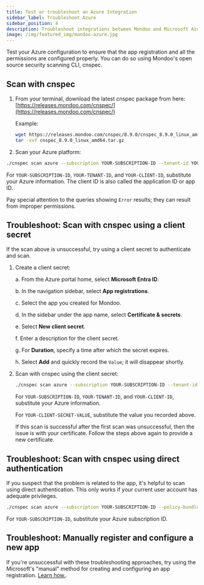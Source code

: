 ```yaml
---
title: Test or troubleshoot an Azure Integration
sidebar_label: Troubleshoot Azure
sidebar_position: 4
description: Troubleshoot integrations between Mondoo and Microsoft Azure.
image: /img/featured_img/mondoo-azure.jpg
---
```


Test your Azure configuration to ensure that the app registration and all the permissions are configured properly. You can do so using Mondoo's open source security scanning CLI, cnspec.

## Scan with cnspec

1. From your terminal, download the latest cnspec package from here: [https://releases.mondoo.com/cnspec/](https://releases.mondoo.com/cnspec/)

   Example:

   ```bash
   wget https://releases.mondoo.com/cnspec/8.9.0/cnspec_8.9.0_linux_amd64.tar.gz
   tar -xvf cnspec_8.9.0_linux_amd64.tar.gz
   ```

2. Scan your Azure platform:

```bash
./cnspec scan azure --subscription YOUR-SUBSCRIPTION-ID --tenant-id YOUR-TENANT-ID --client-id YOUR-CLIENT-ID  --certificate-path certificate.combo.pem --policy-bundle mondoo-azure-security.mql.yaml
```

For `YOUR-SUBSCRIPTION-ID`, `YOUR-TENANT-ID`, and `YOUR-CLIENT-ID`, substitute your Azure information. The client ID is also called the application ID or app ID.

Pay special attention to the queries showing `Error` results; they can result from improper permissions.

## Troubleshoot: Scan with cnspec using a client secret

If the scan above is unsuccessful, try using a client secret to authenticate and scan.

1. Create a client secret:

   a. From the Azure portal home, select **Microsoft Entra ID**.

   b. In the navigation sidebar, select **App registrations**.

   c. Select the app you created for Mondoo.

   d. In the sidebar under the app name, select **Certificate & secrets**.

   e. Select **New client secret**.

   f. Enter a description for the client secret.

   g. For **Duration**, specify a time after which the secret expires.

   h. Select **Add** and quickly record the `Value`; it will disappear shortly.

2. Scan with cnspec using the client secret:

   ```bash
   ./cnspec scan azure --subscription YOUR-SUBSCRIPTION-ID --tenant-id YOUR-TENANT-ID --client-id YOUR-CLIENT-ID  --client-secret YOUR-CLIENT-SECRET-VALUE  --policy-bundle mondoo-azure-security.mql.yaml
   ```

   For `YOUR-SUBSCRIPTION-ID`, `YOUR-TENANT-ID`, and `YOUR-CLIENT-ID`, substitute your Azure information.

   For `YOUR-CLIENT-SECRET-VALUE`, substitute the value you recorded above.

   If this scan is successful after the first scan was unsuccessful, then the issue is with your certificate. Follow the steps above again to provide a new certificate.

## Troubleshoot: Scan with cnspec using direct authentication

If you suspect that the problem is related to the app, it's helpful to scan using direct authentication. This only works if your current user account has adequate privileges.

```bash
./cnspec scan azure --subscription YOUR-SUBSCRIPTION-ID --policy-bundle mondoo-azure-security.mql.yaml
```

For `YOUR-SUBSCRIPTION-ID`, substitute your Azure subscription ID.

## Troubleshoot: Manually register and configure a new app

If you're unsuccessful with these troubleshooting approaches, try using the Microsoft's "manual" method for creating and configuring an app registration. [Learn how.](/platform/infra/cloud/azure/continuous/manual-sub/overview/).
